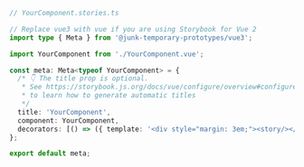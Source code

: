 ```ts
// YourComponent.stories.ts

// Replace vue3 with vue if you are using Storybook for Vue 2
import type { Meta } from '@junk-temporary-prototypes/vue3';

import YourComponent from './YourComponent.vue';

const meta: Meta<typeof YourComponent> = {
  /* 👇 The title prop is optional.
   * See https://storybook.js.org/docs/vue/configure/overview#configure-story-loading
   * to learn how to generate automatic titles
   */
  title: 'YourComponent',
  component: YourComponent,
  decorators: [() => ({ template: '<div style="margin: 3em;"><story/></div>' })],
};

export default meta;
```
